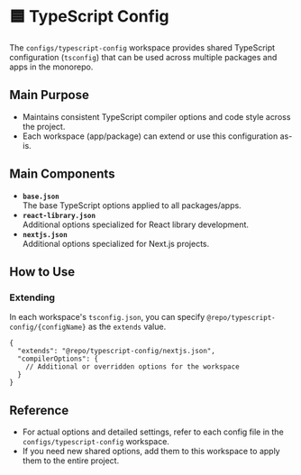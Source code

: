 # 🟦 TypeScript Config

The `configs/typescript-config` workspace provides shared TypeScript configuration (`tsconfig`) that can be used across multiple packages and apps in the monorepo.

## Main Purpose

- Maintains consistent TypeScript compiler options and code style across the project.
- Each workspace (app/package) can extend or use this configuration as-is.

## Main Components

- **`base.json`**\
  The base TypeScript options applied to all packages/apps.
- **`react-library.json`**\
  Additional options specialized for React library development.
- **`nextjs.json`**\
  Additional options specialized for Next.js projects.

## How to Use

### Extending

In each workspace's `tsconfig.json`, you can specify `@repo/typescript-config/{configName}` as the `extends` value.

```jsonc filename="apps/docs/tsconfig.json"
{
  "extends": "@repo/typescript-config/nextjs.json",
  "compilerOptions": {
    // Additional or overridden options for the workspace
  }
}
```

## Reference

- For actual options and detailed settings, refer to each config file in the `configs/typescript-config` workspace.
- If you need new shared options, add them to this workspace to apply them to the entire project.

